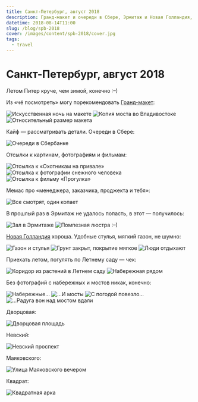```yaml
---
title: Санкт-Петербург, август 2018
description: Гранд-макет и очереди в Сбере, Эрмитаж и Новая Голландия, Летний сад и Дворцовая площадь, Невский и квадрат, набережные и мосты.
datetime: 2018-08-14T11:00
slug: /blog/spb-2018
cover: /images/content/spb-2018/cover.jpg
tags:
  - travel
---
```


# Санкт-Петербург, август 2018

Летом Питер круче, чем зимой, конечно <nobr>:–)</nobr>

Из «чё посмотреть» могу порекомендовать [Гранд-макет](https://grandmaket.ru):

![Искусственная ночь на макете](/img/blog/spb-2018/1.jpg)
![Копия моста во Владивостоке](/img/blog/spb-2018/2.jpg)
![Относительный размер макета](/img/blog/spb-2018/3.jpg)

Кайф — рассматривать детали. Очереди в Сбере:

![Очереди в Сбербанке](/img/blog/spb-2018/4.jpg)

Отсылки к картинам, фотографиям и фильмам:

![Отсылка к «Охотникам на привале»](/img/blog/spb-2018/5.jpg)
![Отсылка к фотографии снежного человека](/img/blog/spb-2018/6.jpg)
![Отсылка к фильму «Прогулка»](/img/blog/spb-2018/7.jpg)

Мемас про «менеджера, заказчика, проджекта и тебя»:

![Все смотрят, один копает](/img/blog/spb-2018/8.jpg)

В прошлый раз в Эрмитаж не удалось попасть, в этот — получилось:

![Зал в Эрмитаже](/img/blog/spb-2018/9.jpg)
![Помпезная люстра :–)](/img/blog/spb-2018/10.jpg)

[Новая Голландия](http://www.newhollandsp.ru) хороша. Удобные стулья, мягкий газон, не шумно:

![Газон и стулья](/img/blog/spb-2018/13.jpg)
![Грунт закрыт, покрытие мягкое](/img/blog/spb-2018/14.jpg)
![Люди отдыхают](/img/blog/spb-2018/15.jpg)

Приехать летом, погулять по Летнему саду — чек:

![Коридор из растений в Летнем саду](/img/blog/spb-2018/16.jpg)
![Набережная рядом](/img/blog/spb-2018/17.jpg)

Без фотографий с набережных и мостов никак, конечно:

![Набережные...](/img/blog/spb-2018/cover.jpg)
![...И мосты](/img/blog/spb-2018/19.jpg)
![С погодой повезло...](/img/blog/spb-2018/20.jpg)
![...Радуга вон над мостом вдали](/img/blog/spb-2018/21.jpg)

Дворцовая:

![Дворцовая площадь](/img/blog/spb-2018/22.jpg)

Невский:

![Невский проспект](/img/blog/spb-2018/23.jpg)

Маяковского:

![Улица Маяковского вечером](/img/blog/spb-2018/24.jpg)

Квадрат:

![Квадратная арка](/img/blog/spb-2018/25.jpg)
